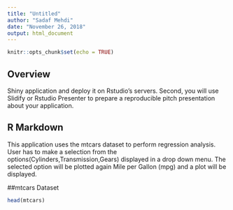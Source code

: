 ---
title: "Untitled"
author: "Sadaf Mehdi"
date: "November 26, 2018"
output: html_document
---

```{r setup, include=FALSE}
knitr::opts_chunk$set(echo = TRUE)
```
## Overview

Shiny application and deploy it on Rstudio's servers. Second, you will use Slidify or Rstudio Presenter to prepare a reproducible pitch presentation about your application.

## R Markdown

This application uses the mtcars dataset to perform regression analysis.
User has to make a selection from the options(Cylinders,Transmission,Gears) displayed in a drop down menu. The selected option will be plotted again Mile per Gallon (mpg) and a plot will be displayed.

##mtcars Dataset
```{r echo=TRUE}
head(mtcars)
```

